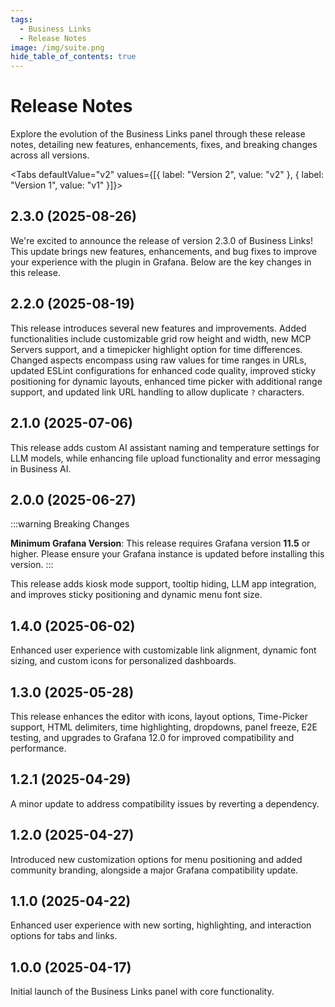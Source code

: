 ```yaml
---
tags:
  - Business Links
  - Release Notes
image: /img/suite.png
hide_table_of_contents: true
---
```



# Release Notes

Explore the evolution of the Business Links panel through these release notes, detailing new features, enhancements, fixes, and breaking changes across all versions.

<Tabs defaultValue="v2" values={[{ label: "Version 2", value: "v2" }, { label: "Version 1", value: "v1" }]}>
  <TabItem value="v2">
## 2.3.0 (2025-08-26)

We're excited to announce the release of version 2.3.0 of Business Links! This update brings new features, enhancements, and bug fixes to improve your experience with the plugin in Grafana. Below are the key changes in this release.

## 2.2.0 (2025-08-19)

This release introduces several new features and improvements. Added functionalities include customizable grid row height and width, new MCP Servers support, and a timepicker highlight option for time differences. Changed aspects encompass using raw values for time ranges in URLs, updated ESLint configurations for enhanced code quality, improved sticky positioning for dynamic layouts, enhanced time picker with additional range support, and updated link URL handling to allow duplicate `?` characters.

## 2.1.0 (2025-07-06)

This release adds custom AI assistant naming and temperature settings for LLM models, while enhancing file upload functionality and error messaging in Business AI.

## 2.0.0 (2025-06-27)

:::warning Breaking Changes

**Minimum Grafana Version**: This release requires Grafana version **11.5** or higher. Please ensure your Grafana instance is updated before installing this version.
:::

This release adds kiosk mode support, tooltip hiding, LLM app integration, and improves sticky positioning and dynamic menu font size.

<BlogPost id="business-links-2.0.0" />

</TabItem>

  <TabItem value="v1">

## 1.4.0 (2025-06-02)

Enhanced user experience with customizable link alignment, dynamic font sizing, and custom icons for personalized dashboards.

## 1.3.0 (2025-05-28)

This release enhances the editor with icons, layout options, Time-Picker support, HTML delimiters, time highlighting, dropdowns, panel freeze, E2E testing, and upgrades to Grafana 12.0 for improved compatibility and performance.

<BlogPost id="business-links-1.3.0" />

## 1.2.1 (2025-04-29)

A minor update to address compatibility issues by reverting a dependency.

## 1.2.0 (2025-04-27)

Introduced new customization options for menu positioning and added community branding, alongside a major Grafana compatibility update.

<BlogPost id="business-links-1.2.0" />

## 1.1.0 (2025-04-22)

Enhanced user experience with new sorting, highlighting, and interaction options for tabs and links.

## 1.0.0 (2025-04-17)

Initial launch of the Business Links panel with core functionality.

  </TabItem>
</Tabs>
